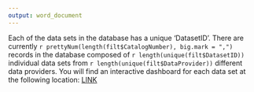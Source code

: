 ```yaml
---
output: word_document
---
```


Each of the data sets in the database has a unique 'DatasetID'. There are currently `r prettyNum(length(filt$CatalogNumber), big.mark = ",")` records in the database composed of `r length(unique(filt$DatasetID))` individual data sets from `r length(unique(filt$DataProvider))` different data providers. You will find an interactive dashboard for each data set at the following location: [LINK](https://deepseacoraldata.noaa.gov/DatasetID_Table/DatasetID_Table_20190418-0.html) 
